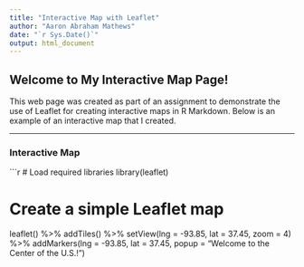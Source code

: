 ```yaml
---
title: "Interactive Map with Leaflet"
author: "Aaron Abraham Mathews"
date: "`r Sys.Date()`"
output: html_document
---
```


## Welcome to My Interactive Map Page!

This web page was created as part of an assignment to demonstrate the use of Leaflet for creating interactive maps in R Markdown. Below is an example of an interactive map that I created.

---

### Interactive Map

```r
# Load required libraries
library(leaflet)

# Create a simple Leaflet map
leaflet() %>%
  addTiles() %>%
  setView(lng = -93.85, lat = 37.45, zoom = 4) %>% 
  addMarkers(lng = -93.85, lat = 37.45, popup = "Welcome to the Center of the U.S.!")

